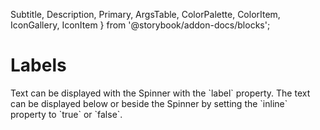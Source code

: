   Subtitle,
  Description,
  Primary,
  ArgsTable, ColorPalette, ColorItem, IconGallery, IconItem } from '@storybook/addon-docs/blocks';


<Meta title="Components|Indicators/Spinner/" component={Spinner} />

# Labels
<Description>
  Text can be displayed with the Spinner with the `label` property. The text can be displayed below or beside the Spinner by setting the `inline` property to `true` or `false`.
</Description>

<Preview>
  <Story name="Labels">
    <div style={{ display: 'flex', alignItems: 'flex-start', justifyContent: 'space-evenly' }}>
      <Spinner size="large" label="Inline" inline="true" />
      <Spinner size="large" label="Not Inline" color="#00A895" />
    </div>
  </Story>
</Preview>
